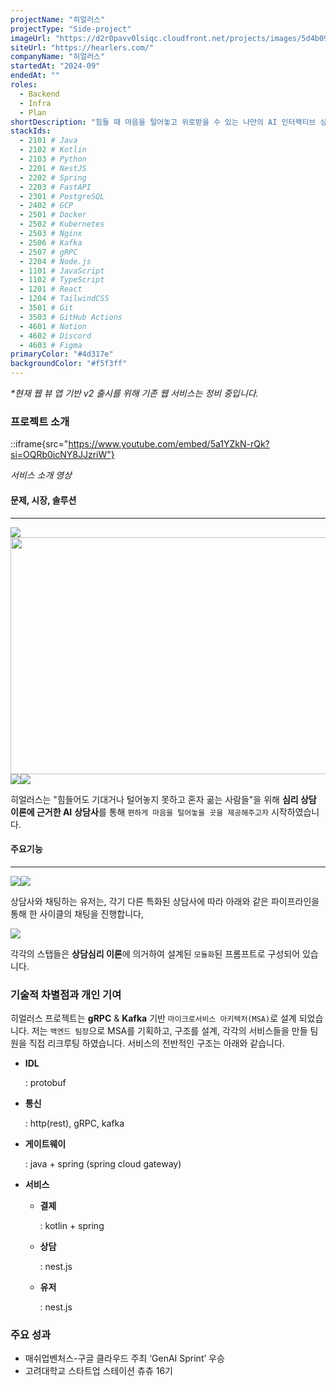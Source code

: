 ```yaml
---
projectName: "히얼러스"
projectType: "Side-project"
imageUrl: "https://d2r0pavv0lsiqc.cloudfront.net/projects/images/5d4b096e-7925-4628-84b0-982c6178c9ca.png"
siteUrl: "https://hearlers.com/"
companyName: "히얼러스"
startedAt: "2024-09"
endedAt: ""
roles:
  - Backend
  - Infra
  - Plan
shortDescription: "힘들 때 마음을 털어놓고 위로받을 수 있는 나만의 AI 인터랙티브 상담 서비스"
stackIds:
  - 2101 # Java
  - 2102 # Kotlin
  - 2103 # Python
  - 2201 # NestJS
  - 2202 # Spring
  - 2203 # FastAPI
  - 2301 # PostgreSQL
  - 2402 # GCP
  - 2501 # Docker
  - 2502 # Kubernetes
  - 2503 # Nginx
  - 2506 # Kafka
  - 2507 # gRPC
  - 2204 # Node.js
  - 1101 # JavaScript
  - 1102 # TypeScript
  - 1201 # React
  - 1204 # TailwindCSS
  - 3501 # Git
  - 3503 # GitHub Actions
  - 4601 # Notion
  - 4602 # Discord
  - 4603 # Figma
primaryColor: "#4d317e"
backgroundColor: "#f5f3ff"
---
```


_\*현재 웹 뷰 앱 기반 v2 출시를 위해 기존 웹 서비스는 정비 중입니다._

### 프로젝트 소개

::iframe{src="https://www.youtube.com/embed/5a1YZkN-rQk?si=OQRb0icNY8JJzriW"}

_서비스 소개 영상_

#### 문제, 시장, 솔루션

---

![](https://d2r0pavv0lsiqc.cloudfront.net/projects/images/399b187d-d2c6-45e2-86b9-72fe9b5717d1.webp)<img height="379" width="678" src="https://d2r0pavv0lsiqc.cloudfront.net/projects/images/276b36ca-78a0-46a4-9571-dcd9f69af904.webp" />![](https://d2r0pavv0lsiqc.cloudfront.net/projects/images/02d000dd-46b5-4223-a3dc-7bda6bcc6b60.webp)![](https://d2r0pavv0lsiqc.cloudfront.net/projects/images/a372e5d5-bdfb-4f34-99bf-db94eea75bef.webp)

히얼러스는 "힘들어도 기대거나 털어놓지 못하고 혼자 곪는 사람들"을 위해 **심리 상담 이론에 근거한 AI** **상담사**를 통해 `편하게 마음을 털어놓을 곳을 제공해주고자` 시작하였습니다.

#### 주요기능

---

![](https://d2r0pavv0lsiqc.cloudfront.net/projects/images/cbf59ce4-c885-4b5d-927d-90360815909d.webp)![](https://d2r0pavv0lsiqc.cloudfront.net/projects/images/7c674659-9b53-4ac5-9e4a-5cf02d061e8d.webp)

상담사와 채팅하는 유저는, 각기 다른 특화된 상담사에 따라 아래와 같은 파이프라인을 통해 한 사이클의 채팅을 진행합니다,

![](https://d2r0pavv0lsiqc.cloudfront.net/projects/images/5f96a154-e38c-4765-a751-dfdbb727f76e.webp)

각각의 스탭들은 **상담심리 이론**에 의거하여 설계된 `모듈화`된 프롬프트로 구성되어 있습니다.&#x20;

### 기술적 차별점과 개인 기여

히얼러스 프로젝트는 **gRPC** & **Kafka** 기반 `마이크로서비스 아키텍처(MSA)`로 설계 되었습니다. 저는 `백엔드 팀장`으로 MSA를 기획하고, 구조를 설계, 각각의 서비스들을 만들 팀원을 직접 리크루팅 하였습니다. 서비스의 전반적인 구조는 아래와 같습니다.

- **IDL**

  : protobuf

- **통신**

  : http(rest), gRPC, kafka

- **게이트웨이**

  : java + spring (spring cloud gateway)

- **서비스**

  - **결제**

    : kotlin + spring

  - **상담**

    : nest.js

  - **유저**

    : nest.js

### 주요 성과

- 매쉬업벤처스-구글 클라우드 주최 ‘GenAI Sprint’ 우승
- 고려대학교 스타트업 스테이션 츄츄 16기
